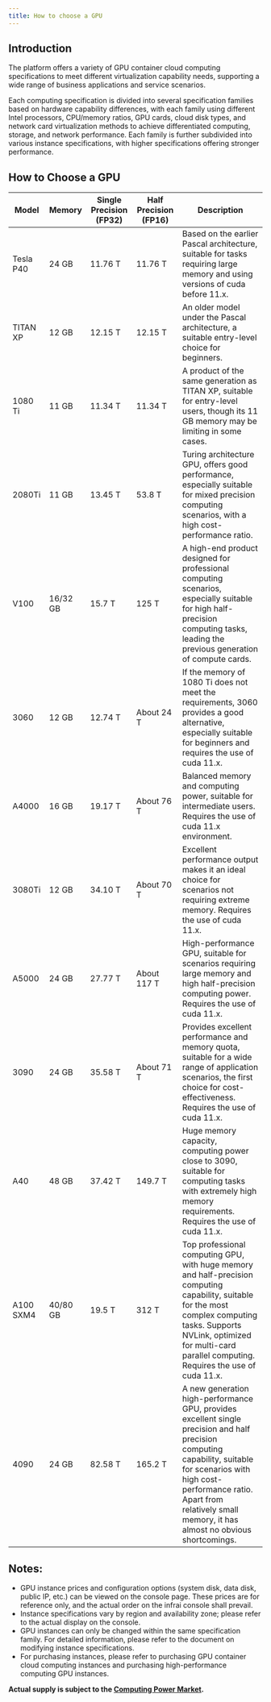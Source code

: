 ```yaml
---
title: How to choose a GPU
---
```


## Introduction

The platform offers a variety of GPU container cloud computing specifications to meet different virtualization capability needs, supporting a wide range of business applications and service scenarios.

Each computing specification is divided into several specification families based on hardware capability differences, with each family using different Intel processors, CPU/memory ratios, GPU cards, cloud disk types, and network card virtualization methods to achieve differentiated computing, storage, and network performance. Each family is further subdivided into various instance specifications, with higher specifications offering stronger performance.

## How to Choose a GPU

| Model     | Memory   | Single Precision (FP32) | Half Precision (FP16) | Description                                                                                                                                                                                                                                             |
| --------- | -------- | ----------------------- | --------------------- | ------------------------------------------------------------------------------------------------------------------------------------------------------------------------------------------------------------------------------------------------------- |
| Tesla P40 | 24 GB    | 11.76 T                 | 11.76 T               | Based on the earlier Pascal architecture, suitable for tasks requiring large memory and using versions of cuda before 11.x.                                                                                                                             |
| TITAN XP  | 12 GB    | 12.15 T                 | 12.15 T               | An older model under the Pascal architecture, a suitable entry-level choice for beginners.                                                                                                                                                              |
| 1080 Ti   | 11 GB    | 11.34 T                 | 11.34 T               | A product of the same generation as TITAN XP, suitable for entry-level users, though its 11 GB memory may be limiting in some cases.                                                                                                                    |
| 2080Ti    | 11 GB    | 13.45 T                 | 53.8 T                | Turing architecture GPU, offers good performance, especially suitable for mixed precision computing scenarios, with a high cost-performance ratio.                                                                                                      |
| V100      | 16/32 GB | 15.7 T                  | 125 T                 | A high-end product designed for professional computing scenarios, especially suitable for high half-precision computing tasks, leading the previous generation of compute cards.                                                                        |
| 3060      | 12 GB    | 12.74 T                 | About 24 T            | If the memory of 1080 Ti does not meet the requirements, 3060 provides a good alternative, especially suitable for beginners and requires the use of cuda 11.x.                                                                                         |
| A4000     | 16 GB    | 19.17 T                 | About 76 T            | Balanced memory and computing power, suitable for intermediate users. Requires the use of cuda 11.x environment.                                                                                                                                        |
| 3080Ti    | 12 GB    | 34.10 T                 | About 70 T            | Excellent performance output makes it an ideal choice for scenarios not requiring extreme memory. Requires the use of cuda 11.x.                                                                                                                        |
| A5000     | 24 GB    | 27.77 T                 | About 117 T           | High-performance GPU, suitable for scenarios requiring large memory and high half-precision computing power. Requires the use of cuda 11.x.                                                                                                             |
| 3090      | 24 GB    | 35.58 T                 | About 71 T            | Provides excellent performance and memory quota, suitable for a wide range of application scenarios, the first choice for cost-effectiveness. Requires the use of cuda 11.x.                                                                            |
| A40       | 48 GB    | 37.42 T                 | 149.7 T               | Huge memory capacity, computing power close to 3090, suitable for computing tasks with extremely high memory requirements. Requires the use of cuda 11.x.                                                                                               |
| A100 SXM4 | 40/80 GB | 19.5 T                  | 312 T                 | Top professional computing GPU, with huge memory and half-precision computing capability, suitable for the most complex computing tasks. Supports NVLink, optimized for multi-card parallel computing. Requires the use of cuda 11.x.                   |
| 4090      | 24 GB    | 82.58 T                 | 165.2 T               | A new generation high-performance GPU, provides excellent single precision and half precision computing capability, suitable for scenarios with high cost-performance ratio. Apart from relatively small memory, it has almost no obvious shortcomings. |

## Notes:

- GPU instance prices and configuration options (system disk, data disk, public IP, etc.) can be viewed on the console page. These prices are for reference only, and the actual order on the infrai console shall prevail.
- Instance specifications vary by region and availability zone; please refer to the actual display on the console.
- GPU instances can only be changed within the same specification family. For detailed information, please refer to the document on modifying instance specifications.
- For purchasing instances, please refer to purchasing GPU container cloud computing instances and purchasing high-performance computing GPU instances.

**Actual supply is subject to the [Computing Power Market](https://console.paigpu.com/).**
